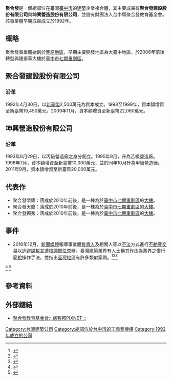 {{Infobox company
| name = 聚合發
| name_en = 
| logo = [[File:Logo_聚合發.png|File:Logo 聚合發.png]]
| logo_size = 
| logo_caption = 
| image =          
| image_size =
| image_caption =
| type = <!-- 僅限[[上市公司|上市公司]]或[[私人公司|私人公司]]。其它分類請放入內文。 -->
| native_name = 
| native_name_lang = <!-- 公司名稱原文語言的ISO 639-1代碼。例如填寫「ja」表示日語。 -->
| other_name = 
| traded_as = 
| com_code =
| ROC_UBN = 
| fate = 
| predecessor = 
| successor = 
| foundation = <!-- {{Start date and age|df=yes|YYYY|MM|DD}} -->
| defunct = <!-- {{End date|YYYY|MM|DD}} -->
| location = [[臺灣|臺灣]][[臺中市|臺中市]]
| locations = 
| area_served = 
| founder = 
| chairman =
| vice_chairman = 
| president = 
| MD = 
| GM = 
| CEO = 
| COO = 
| CFO = 
| CMO = 
| CD = 
| key_people = 
| industry =建築營造、不動產開發 
| products = 
| services = 
| revenue = 
| operating_income = 
| net_income = 
| aum = <!-- 僅適用於金融服務類公司。 -->
| assets = 
| equity = 
| owner = 
| num_employees = 
| num_employees_year = 
| parent = 
| divisions =聚合發建設股份有限公司、坤興營造股份有限公司 
| subsidy = 
| homepage = {{URL|http://www.chuhofa.com.tw/}}
| zip_code = 
| telephone_no = 
| slogan =精工建築，臻於至善 
| capital = 
| market_value = 
| P/E_ratio = 
| earnings_per_share = 
| net_asset_value = 
| accounting_period = 
| major_shareholder = 
| footnotes = 
}}'''聚合發'''是一個總部位在臺灣[[臺中市|臺中市]]的[[建筑|建築]]企業複合體，其主要成員有'''聚合發建設股份有限公司'''與'''坤興營造股份有限公司'''，並設有財團法人台中縣聚合發教育基金會。該事業體早期成員成立於1992年。

== 概略 ==
聚合發事業體始創於[[豐原區|豐原地區]]，早期主要開發地區為大臺中地區，於2006年前後轉型興建豪華大樓於[[臺中市第七期市地重劃區|臺中市七期重劃區]]。

== 聚合發建設股份有限公司 ==

=== 沿革 ===
1992年4月30日，以[[新臺幣|新臺幣]]2,500萬元為資本成立。1998至1999年，資本額增資至新臺幣19,450萬元。2009年11月，資本額增資至新臺幣22,060萬元。

== 坤興營造股份有限公司 ==

=== 沿革 ===
1993年6月29日，以丙級營造廠之身分創立。1995年9月，升為乙級營造廠。1998年7月，資本額增資至新臺幣10,000萬元，並於同年10月升為甲級營造廠。2011年9月，資本額增資至新臺幣20,000萬元。

== 代表作 ==
* 聚合發榮耀：落成於2010年前後，是一棟為於[[臺中市第七期市地重劃區|臺中市七期重劃區]]的[[高层建筑物|大樓]]。
*聚合發天廈：落成於2010年前後，是一棟為於[[臺中市第七期市地重劃區|臺中市七期重劃區]]的[[高层建筑物|大樓]]。
*聚合發獨秀：落成於2010年前後，是一棟為於[[臺中市第七期市地重劃區|臺中市七期重劃區]]的[[高层建筑物|大樓]]。

== 事件 ==
* 2016年12月，[[新聞媒體|新聞媒體]]報導事業體[[領導人|負責人]]及相關人等以[[違法|不法]]方式進行[[不動產|不動產交易]]以[[逃稅|逃避課稅]]並遭[[檢察官|檢調單位]]查辦。臺灣建築業界有人士稱其作法為業界之慣行[[節稅|節稅]]操作手法，並指出[[臺灣地區|臺灣地區]]有許多類似案例。<ref>{{Cite web|url=http://www.chuhofa.com.tw/news-detail.php?cls=1&ID=1018|title=聲明書|accessdate=2016-12-10|author=|date=|last=|work=|publisher=聚合發建設股份有限公司|archive-date=2016-12-10|archive-url=https://web.archive.org/web/20161210163032/http://www.chuhofa.com.tw/news-detail.php?cls=1&ID=1018|dead-url=no}}</ref><ref>{{Cite news|url=http://www.appledaily.com.tw/realtimenews/article/new/20161209/1008288/|title=【更新】名建商聚合發逃漏稅15億　董事長收押禁見|author=許淑惠|last=|first=|date=2016-12-09|work=|newspaper=蘋果日報|accessdate=2016-12-10|language=zh-TW|archive-date=2016-12-10|archive-url=https://web.archive.org/web/20161210165205/http://www.appledaily.com.tw/realtimenews/article/new/20161209/1008288/|dead-url=no}}</ref><ref>{{Cite news|url=http://www.cy.gov.tw/sp.asp?xdURL=./di/Message/message_1.asp&ctNode=903&mp=1&msg_id=3919|title=檢方動輒具體求刑 未審先判也違無罪推定 監察院糾正法務部|author=監察院|accessdate=2020-09-17|archive-date=2018-06-15|archive-url=https://web.archive.org/web/20180615111505/https://www.cy.gov.tw/sp.asp?xdURL=.%2Fdi%2FMessage%2Fmessage_1.asp&ctNode=903&mp=1&msg_id=3919|dead-url=no}}</ref>
<ref>{{Cite news|url=http://law.moj.gov.tw/LawClass/LawSingle.aspx?Pcode=C0010001&FLNO=154|title=刑事訴訟法-第154條-被告未經審判證明有罪確定前，推定其為無罪。犯罪事實應依證據認定之，無證據不得認定犯罪事實。|author=法務部|accessdate=2018-06-20|archive-date=2019-05-02|archive-url=https://web.archive.org/web/20190502095329/https://law.moj.gov.tw/LawClass/LawSingle.aspx?Pcode=C0010001&FLNO=154|dead-url=no}}</ref>
<ref>{{Cite news|url=https://zh.wikipedia.org/wiki/%E6%97%A0%E7%BD%AA%E6%8E%A8%E5%AE%9A%E5%8E%9F%E5%88%99|title=無罪推定原則|author=維基百科|accessdate=2018-06-20|archive-date=2018-03-16|archive-url=https://web.archive.org/web/20180316172613/https://zh.wikipedia.org/wiki/%E6%97%A0%E7%BD%AA%E6%8E%A8%E5%AE%9A%E5%8E%9F%E5%88%99|dead-url=no}}</ref>

== 參考資料 ==
{{Reflist}}

== 外部鏈結 ==
* [http://chuhofa.pixnet.net/blog 聚合發教育基金會:: 痞客邦PIXNET ::] {{Wayback|url=http://chuhofa.pixnet.net/blog |date=20161220103422 }}


[[Category:台灣建築公司|Category:台灣建築公司]]
[[Category:總部位於台中市的工商業機構|Category:總部位於台中市的工商業機構]]
[[Category:1992年成立的公司|Category:1992年成立的公司]]